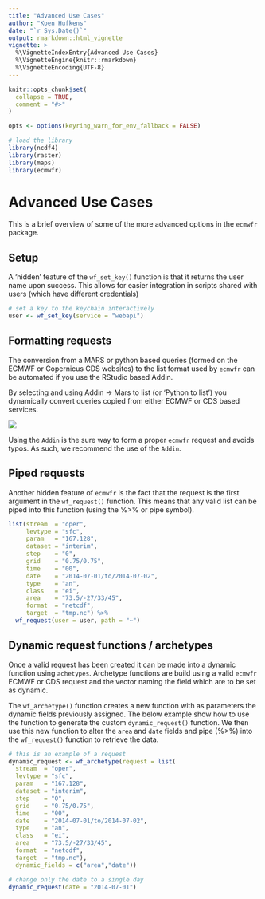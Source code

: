 ```yaml
---
title: "Advanced Use Cases"
author: "Koen Hufkens"
date: "`r Sys.Date()`"
output: rmarkdown::html_vignette
vignette: >
  %\VignetteIndexEntry{Advanced Use Cases}
  %\VignetteEngine{knitr::rmarkdown}
  %\VignetteEncoding{UTF-8}
---
```


```r
knitr::opts_chunk$set(
  collapse = TRUE,
  comment = "#>"
)

opts <- options(keyring_warn_for_env_fallback = FALSE)

# load the library
library(ncdf4)
library(raster)
library(maps)
library(ecmwfr)
```

# Advanced Use Cases

This is a brief overview of some of the more advanced options in the `ecmwfr` package.

## Setup

A 'hidden' feature of the `wf_set_key()` function is that it returns the user name upon success. This allows for easier integration in scripts shared with users (which have different credentials)

```r
# set a key to the keychain interactively
user <- wf_set_key(service = "webapi")
```

## Formatting requests 

The conversion from a MARS or python based queries (formed on the ECMWF or Copernicus CDS websites) to the list format used by `ecmwfr` can be automated if you use the RStudio based Addin. 

By selecting and using Addin -> Mars to list (or 'Python to list') you dynamically convert queries copied from either ECMWF or CDS based services.

![](https://user-images.githubusercontent.com/1354258/56429601-ced94100-62c3-11e9-82f3-ae2cd03d06f5.gif)

Using the `Addin` is the sure way to form a proper `ecmwfr` request and avoids typos. As such, we recommend the use of the `Addin`.

## Piped requests

Another hidden feature of `ecmwfr` is the fact that the request is the first argument in the `wf_request()` function. This means that any valid list can be piped into this function (using the %>% or pipe symbol).

```r
list(stream  = "oper",
     levtype = "sfc",
     param   = "167.128",
     dataset = "interim",
     step    = "0",
     grid    = "0.75/0.75",
     time    = "00",
     date    = "2014-07-01/to/2014-07-02",
     type    = "an",
     class   = "ei",
     area    = "73.5/-27/33/45",
     format  = "netcdf",
     target  = "tmp.nc") %>%
  wf_request(user = user, path = "~")
```

## Dynamic request functions / archetypes

Once a valid request has been created it can be made into a dynamic function using `achetypes`. Archetype functions are build using a valid `ecmwfr` ECMWF or CDS request and the vector naming the field which are to be set as dynamic.

The `wf_archetype()` function creates a new function with as parameters the dynamic fields previously assigned. The below example show how to use the function to generate the custom `dynamic_request()` function. We then use this new function to alter the `area` and `date` fields and pipe (%>%) into the `wf_request()` function to retrieve the data.

```r
# this is an example of a request
dynamic_request <- wf_archetype(request = list(
  stream  = "oper",
  levtype = "sfc",
  param   = "167.128",
  dataset = "interim",
  step    = "0",
  grid    = "0.75/0.75",
  time    = "00",
  date    = "2014-07-01/to/2014-07-02",
  type    = "an",
  class   = "ei",
  area    = "73.5/-27/33/45",
  format  = "netcdf",
  target  = "tmp.nc"),
  dynamic_fields = c("area","date"))

# change only the date to a single day
dynamic_request(date = "2014-07-01")
```
